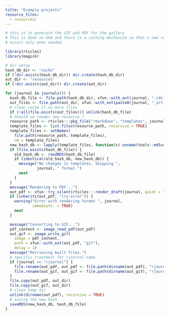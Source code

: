 ```yaml
---
title: "Example projects"
resource_files:
  - resources/
---
```


```r
# this is to generate the GIF and PDF for the gallery
# This is done on GHA and there is a caching mechanism so that a new rendering
# occurs only when needed

library(rticles)
library(magick)

# dir setup
hash_db_dir <- "cache"
if (!dir.exists(hash_db_dir)) dir.create(hash_db_dir)
out_dir <- "resources"
if (!dir.exists(out_dir)) dir.create(out_dir)

for (journal in journals()) {
  hash_db_file <- file.path(hash_db_dir, xfun::with_ext(journal, ".rds"))
  out_files <- file.path(out_dir, xfun::with_ext(paste0(journal, "_article"), c("gif", "pdf")))
  # clean cache if no more files
  if (!all(file.exists(out_files))) unlink(hash_db_file)
  # Should we render new resource ? 
  resource_path <- rticles:::pkg_file("rmarkdown", "templates", journal)
  template_files <- list.files(resource_path, recursive = TRUE)
  template_files <- setNames(
    file.path(resource_path, template_files), 
    nm = template_files)
  new_hash_db <- lapply(template_files, function(x) unname(tools::md5sum(x)))
  if (file.exists(hash_db_file)) {
    old_hash_db <- readRDS(hash_db_file)
    if (identical(old_hash_db, new_hash_db)) {
      message("No changes in templates. Skipping ",
              journal, " format.")
      next
    }
  }
  message("Rendering to PDF...")
  out_pdf <- xfun::try_silent(rticles:::render_draft(journal, quiet = TRUE))
  if (inherits(out_pdf, "try-error")) {
    warning("Error with rendering format ", journal,
            immediate. = TRUE)
    next
  }

  message("Converting to GIF...")
  pdf_content <- image_read_pdf(out_pdf)
  out_gif <- image_write_gif(
    image = pdf_content,
    path = xfun::with_ext(out_pdf, "gif"),
    delay = 1)
  message("Retrieving built files.")
  # specific treatment for rjournal name
  if (journal == "rjournal") {
    file.rename(out_pdf, out_pdf <- file.path(dirname(out_pdf), "rjournal_article.pdf"))
    file.rename(out_gif, out_gif <- file.path(dirname(out_gif), "rjournal_article.gif"))
  }
  file.copy(out_pdf, out_dir)
  file.copy(out_gif, out_dir)
  # clean temp dir
  unlink(dirname(out_pdf), recursive = TRUE)
  # saving the new hash
  saveRDS(new_hash_db, hash_db_file)
}
```



